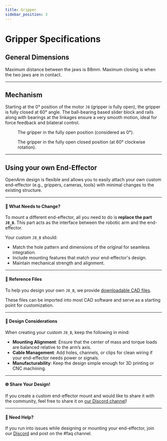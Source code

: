 ```yaml
---
title: Gripper
sidebar_position: 3
---
```



# Gripper Specifications

## General Dimensions

Maximum distance between the jaws is 88mm. Maximum closing is when the two jaws are in contact.

<BlockImage src="hardware/specification/gripper/architecture.png" alt="architecture" width="90%" />

---
## Mechanism

Starting at the 0° position of the motor `J8` (gripper is fully open), the gripper is fully closed at 60° angle. The ball-bearing based slider block and rails along with bearings at the linkages ensure a very smooth motion, ideal for force feedback and bilateral control.
<figure style={{ textAlign: 'center' }}>
  <BlockImage src="hardware/specification/gripper/fully-opened.png" alt="fully opened" width="90%" />
  <figcaption style={{ fontSize: '0.9em', color: '#666', marginTop: '0.5em' }}>
    The gripper in the fully open position (considered as 0°).
  </figcaption>
</figure>

<figure style={{ textAlign: 'center' }}>
  <BlockImage src="hardware/specification/gripper/fully-closed.png" alt="fully closed" width="90%" />
  <figcaption style={{ fontSize: '0.9em', color: '#666', marginTop: '0.5em' }}>
    The gripper in the fully open closed position (at 60° clockwise rotation).
  </figcaption>
</figure>

---

## Using your own End-Effector

OpenArm design is flexible and allows you to easily attach your own custom end-effector (e.g., grippers, cameras, tools) with minimal changes to the existing structure.

---

#### 🔄 What Needs to Change?

To mount a different end-effector, all you need to do is **replace the part `J8_B`**.
This part acts as the interface between the robotic arm and the end-effector.

Your custom `J8_B` should:

- Match the hole pattern and dimensions of the original for seamless integration.
- Include mounting features that match your end-effector's design.
- Maintain mechanical strength and alignment.

---

#### 📂 Reference Files

To help you design your own `J8_B`, we provide [downloadable CAD files](https://github.com/enactic/openarm_hardware).

These files can be imported into most CAD software and serve as a starting point for customization.

---

#### 🧠 Design Considerations

When creating your custom `J8_B`, keep the following in mind:

- **Mounting Alignment**: Ensure that the center of mass and torque loads are balanced relative to the arm’s axis.
- **Cable Management**: Add holes, channels, or clips for clean wiring if your end-effector needs power or signals.
- **Manufacturability**: Keep the design simple enough for 3D printing or CNC machining.

---

#### 🌐 Share Your Design!

If you create a custom end-effector mount and would like to share it with the community, feel free to share it on [our Discord channel](https://discord.gg/tpnKxHuJY3)!

---

#### 💬 Need Help?

If you run into issues while designing or mounting your end-effector, join our [Discord](https://discord.gg/tpnKxHuJY3) and post on the #faq channel. 
